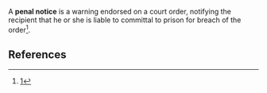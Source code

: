 A '''penal notice''' is a warning endorsed on a court order, notifying the recipient that he or she is liable to committal to prison for breach of the order<ref>[http://www.divorce-glossary.co.uk/penal-notice.html]</ref>.

== References ==
<!--See http://en.wikipedia.org/wiki/Wikipedia:Footnotes for an explanation of how to generate footnotes using the<ref> and </ref> tags and the tag below -->

<div class="references-2column"><references/></div>

{{Stub}}
{{Law}}